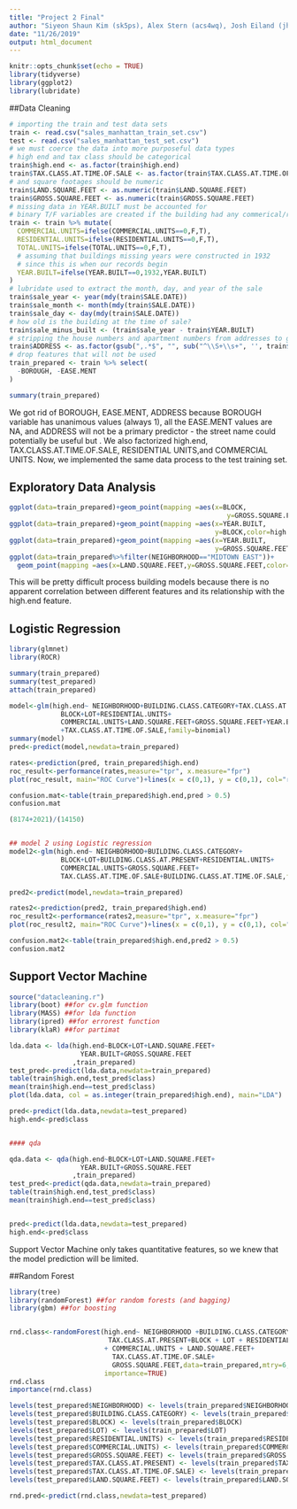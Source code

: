 ```yaml
---
title: "Project 2 Final"
author: "Siyeon Shaun Kim (sk5ps), Alex Stern (acs4wq), Josh Eiland (jhe5ah)"
date: "11/26/2019"
output: html_document
---
```


```r
knitr::opts_chunk$set(echo = TRUE)
library(tidyverse)
library(ggplot2)
library(lubridate)
```

##Data Cleaning
```r
# importing the train and test data sets
train <- read.csv("sales_manhattan_train_set.csv")
test <- read.csv("sales_manhattan_test_set.csv")
# we must coerce the data into more purposeful data types
# high end and tax class should be categorical
train$high.end <- as.factor(train$high.end)
train$TAX.CLASS.AT.TIME.OF.SALE <- as.factor(train$TAX.CLASS.AT.TIME.OF.SALE)
# and square footages should be numeric
train$LAND.SQUARE.FEET <- as.numeric(train$LAND.SQUARE.FEET)
train$GROSS.SQUARE.FEET <- as.numeric(train$GROSS.SQUARE.FEET)
# missing data in YEAR.BUILT must be accounted for
# binary T/F variables are created if the building had any commerical/residential units
train <- train %>% mutate(
  COMMERCIAL.UNITS=ifelse(COMMERCIAL.UNITS==0,F,T),
  RESIDENTIAL.UNITS=ifelse(RESIDENTIAL.UNITS==0,F,T),
  TOTAL.UNITS=ifelse(TOTAL.UNITS==0,F,T),
  # assuming that buildings missing years were constructed in 1932
  # since this is when our records begin
  YEAR.BUILT=ifelse(YEAR.BUILT==0,1932,YEAR.BUILT)
)
# lubridate used to extract the month, day, and year of the sale
train$sale_year <- year(mdy(train$SALE.DATE))
train$sale_month <- month(mdy(train$SALE.DATE))
train$sale_day <- day(mdy(train$SALE.DATE))
# how old is the building at the time of sale?
train$sale_minus_built <- (train$sale_year - train$YEAR.BUILT)
# stripping the house numbers and apartment numbers from addresses to get just the street names
train$ADDRESS <- as.factor(gsub(",.*$", "", sub("^\\S+\\s+", '', train$ADDRESS)))
# drop features that will not be used
train_prepared <- train %>% select(
  -BOROUGH, -EASE.MENT
)

summary(train_prepared)
```
We got rid of BOROUGH, EASE.MENT, ADDRESS because BOROUGH variable has unanimous values (always 1), all the EASE.MENT values are NA, and ADDRESS will not be a primary predictor - the street name could potentially be useful but . We also factorized high.end, TAX.CLASS.AT.TIME.OF.SALE, RESIDENTIAL UNITS,and COMMERCIAL UNITS. Now, we implemented the same data process to the test training set. 

## Exploratory Data Analysis 
```r
ggplot(data=train_prepared)+geom_point(mapping =aes(x=BLOCK, 
                                                       y=GROSS.SQUARE.FEET,color=high.end))
ggplot(data=train_prepared)+geom_point(mapping =aes(x=YEAR.BUILT, 
                                                    y=BLOCK,color=high.end))
ggplot(data=train_prepared)+geom_point(mapping =aes(x=YEAR.BUILT, 
                                                    y=GROSS.SQUARE.FEET,color=high.end))
ggplot(data=train_prepared%>%filter(NEIGHBORHOOD=="MIDTOWN EAST"))+
  geom_point(mapping =aes(x=LAND.SQUARE.FEET,y=GROSS.SQUARE.FEET,color=high.end))
```
This will be pretty difficult process building models because there is no apparent correlation between different features and its relationship with the high.end feature. 


## Logistic Regression
```r
library(glmnet)
library(ROCR)

summary(train_prepared)
summary(test_prepared)
attach(train_prepared)

model<-glm(high.end~ NEIGHBORHOOD+BUILDING.CLASS.CATEGORY+TAX.CLASS.AT.PRESENT+
             BLOCK+LOT+RESIDENTIAL.UNITS+
             COMMERCIAL.UNITS+LAND.SQUARE.FEET+GROSS.SQUARE.FEET+YEAR.BUILT
             +TAX.CLASS.AT.TIME.OF.SALE,family=binomial)
summary(model)
pred<-predict(model,newdata=train_prepared)

rates<-prediction(pred, train_prepared$high.end)
roc_result<-performance(rates,measure="tpr", x.measure="fpr")
plot(roc_result, main="ROC Curve")+lines(x = c(0,1), y = c(0,1), col="red")

confusion.mat<-table(train_prepared$high.end,pred > 0.5)
confusion.mat

(8174+2021)/(14150)


## model 2 using Logistic regression
model2<-glm(high.end~ NEIGHBORHOOD+BUILDING.CLASS.CATEGORY+
             BLOCK+LOT+BUILDING.CLASS.AT.PRESENT+RESIDENTIAL.UNITS+
             COMMERCIAL.UNITS+GROSS.SQUARE.FEET+
             TAX.CLASS.AT.TIME.OF.SALE+BUILDING.CLASS.AT.TIME.OF.SALE,family=binomial)

pred2<-predict(model,newdata=train_prepared)

rates2<-prediction(pred2, train_prepared$high.end)
roc_result2<-performance(rates2,measure="tpr", x.measure="fpr")
plot(roc_result2, main="ROC Curve")+lines(x = c(0,1), y = c(0,1), col="red")

confusion.mat2<-table(train_prepared$high.end,pred2 > 0.5)
confusion.mat2
```


## Support Vector Machine
```r
source("datacleaning.r")
library(boot) ##for cv.glm function
library(MASS) ##for lda function
library(ipred) ##for errorest function
library(klaR) ##for partimat

lda.data <- lda(high.end~BLOCK+LOT+LAND.SQUARE.FEET+
                  YEAR.BUILT+GROSS.SQUARE.FEET
                ,train_prepared)
test_pred<-predict(lda.data,newdata=train_prepared)
table(train$high.end,test_pred$class)
mean(train$high.end==test_pred$class)
plot(lda.data, col = as.integer(train_prepared$high.end), main="LDA")

pred<-predict(lda.data,newdata=test_prepared)
high.end<-pred$class


#### qda

qda.data <- qda(high.end~BLOCK+LOT+LAND.SQUARE.FEET+
                  YEAR.BUILT+GROSS.SQUARE.FEET
                ,train_prepared)
test_pred<-predict(qda.data,newdata=train_prepared)
table(train$high.end,test_pred$class)
mean(train$high.end==test_pred$class)


pred<-predict(lda.data,newdata=test_prepared)
high.end<-pred$class
```
Support Vector Machine only takes quantitative features, so we knew that the model prediction will be limited. 

##Random Forest
```r
library(tree)
library(randomForest) ##for random forests (and bagging)
library(gbm) ##for boosting


rnd.class<-randomForest(high.end~ NEIGHBORHOOD +BUILDING.CLASS.CATEGORY +
                         TAX.CLASS.AT.PRESENT+BLOCK + LOT + RESIDENTIAL.UNITS 
                        + COMMERCIAL.UNITS + LAND.SQUARE.FEET+
                          TAX.CLASS.AT.TIME.OF.SALE+
                          GROSS.SQUARE.FEET,data=train_prepared,mtry=6,
                        importance=TRUE) 
rnd.class
importance(rnd.class)

levels(test_prepared$NEIGHBORHOOD) <- levels(train_prepared$NEIGHBORHOOD)
levels(test_prepared$BUILDING.CLASS.CATEGORY) <- levels(train_prepared$BUILDING.CLASS.CATEGORY)
levels(test_prepared$BLOCK) <- levels(train_prepared$BLOCK)
levels(test_prepared$LOT) <- levels(train_prepared$LOT)
levels(test_prepared$RESIDENTIAL.UNITS) <- levels(train_prepared$RESIDENTIAL.UNITS)
levels(test_prepared$COMMERCIAL.UNITS) <- levels(train_prepared$COMMERCIAL.UNITS)
levels(test_prepared$GROSS.SQUARE.FEET) <- levels(train_prepared$GROSS.SQUARE.FEET)
levels(test_prepared$TAX.CLASS.AT.PRESENT) <- levels(train_prepared$TAX.CLASS.AT.PRESENT)
levels(test_prepared$TAX.CLASS.AT.TIME.OF.SALE) <- levels(train_prepared$TAX.CLASS.AT.TIME.OF.SALE)
levels(test_prepared$LAND.SQUARE.FEET) <- levels(train_prepared$LAND.SQUARE.FEET)

rnd.pred<-predict(rnd.class,newdata=test_prepared) 
```
